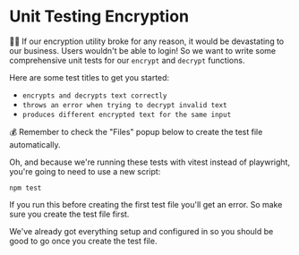 # Unit Testing Encryption

👨‍💼 If <InlineFile file="app/utils/encryption.server.ts">our encryption utility</InlineFile>
broke for any reason, it would be devastating to our business. Users wouldn't be
able to login! So we want to write some comprehensive unit tests for our
`encrypt` and `decrypt` functions.

Here are some test titles to get you started:

- `encrypts and decrypts text correctly`
- `throws an error when trying to decrypt invalid text`
- `produces different encrypted text for the same input`

💰 Remember to check the "Files" popup below to create the test file automatically.

Oh, and because we're running these tests with vitest instead of playwright,
you're going to need to use a new script:

```
npm test
```

If you run this before creating the first test file you'll get an error. So
make sure you create the test file first.

We've already got everything setup and configured in <InlineFile file="vitest.config.ts" />
so you should be good to go once you create the test file.
